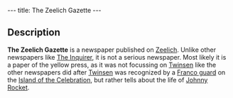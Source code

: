 ---
title: The Zeelich Gazette
---

{{twinsunica import}}{{Infobox Story
 |image=
 |type=newspaper
 |lba1=
 |lba2=yes
}}
{{Quote
 |quote=THE ZEELICH GAZETTE: ...Johnny Rocket at the Imperial! Zeelich's brightest star, the first explorer to set foot on Twinsun, now lives on Otringal...
 |character=The Zeelich Gazette}}

== Description ==
'''The Zeelich Gazette''' is a newspaper published on [[Zeelich]]. Unlike other newspapers like [[The Inquirer]], it is not a serious newspaper. Most likely it is a paper of the yellow press, as it was not focussing on [[Twinsen]] like the other newspapers did after [[Twinsen]] was recognized by a [[Franco guard]] on the [[Island of the Celebration]], but rather tells about the life of [[Johnny Rocket]].